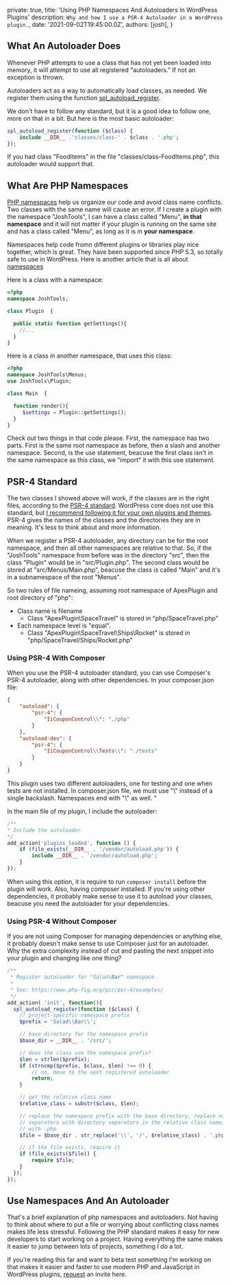 
  private: true,
  title: 'Using PHP Namespaces And Autoloaders In WordPress Plugins'
  description: `Why and how I use a PSR-4 Autoloader in a WordPress plugin.`,
  date: '2021-09-02T19:45:00.0Z',
  authors: [josh],
}



## What An Autoloader Does

Whenever PHP attempts to use a class that has not yet been loaded into memory, it will attempt to use all registered "autoloaders." If not an exception is thrown.

Autoloaders act as a way to automatically load classes, as needed. We register them using the function [spl_autoload_register](https://www.php.net/manual/en/function.spl-autoload-register.php).

We don't have to follow any standard, but it is a good idea to follow one, more on that in a bit. But here is the most basic autoloader:

```php
spl_autoload_register(function ($class) {
    include __DIR__ .'classes/class-' . $class . '.php';
});
```

If you had class "FoodItems" in the file "classes/class-FoodItems.php", this autoloader would support that.

## What Are PHP Namespaces

[PHP namespaces](https://www.php.net/manual/en/language.namespaces.php) help us organize our code and avoid class name conflicts. Two classes with the same name will cause an error. If I create a plugin with the namespace "JoshTools", I can have a class called "Menu", __in that namespace__ and it will not matter if your plugin is running on the same site and has a class called "Menu", as long as it is in __your namespace__.

Namespaces help code fromn different plugins or libraries play nice together, which is great. They have been supported since PHP 5.3, so totally safe to use in WordPress. Here is another article that is all about [namespaces](https://www.thoughtfulcode.com/a-complete-guide-to-php-namespaces/)

Here is a class with a namespace:

```php
<?php
namespace JoshTools;

class Plugin  {

  public static function getSettings(){
    //...
  }
}
```

Here is a class in another namespace, that uses this class:

```php
<?php
namespace JoshTools\Menus;
use JoshTools\Plugin;

class Main  {

  function render(){
     $settings = Plugin::getSettings();
  }
}
```

Check out two things in that code please. First, the namespace has two parts. First is the same root namespace as before, then a slash and another namespace.  Second, is the use statement, beacuse the first class isn't in the same namespace as this class, we "import" it with this use statement.


## PSR-4 Standard

The two classes I showed above will work, if the classes are in the right files, according to the [PSR-4 standard](https://www.php-fig.org/psr/psr-4/). WordPress core does not use this standard, but [I recommend following it for your own plugins and themes](https://torquemag.io/2018/01/dont-follow-wordpress-coding-standards/). PSR-4 gives the names of the classes and the directories they are in meaning. It's less to think about and more information.

When we register a PSR-4 autoloader, any directory can be for the root namespace, and then all other namespaces are relative to that. So, if the "JoshTools" namespace from before was in the directory "src", then the class "Plugin" would be in "src/Plugin.php". The second class would be stored at "src/Menus/Main.php", beacuse the class is called "Main" and it's in a subnamespace of the root "Menus".

So two rules of file nameing, assuming root namespace of ApexPlugin and root directory of "php":

- Class name is filename
  - Class "ApexPlugin\SpaceTravel" is stored in "php/SpaceTravel.php"
- Each namespace level is "equal".
    - Class "ApexPlugin\SpaceTravel\Ships\Rocket" is stored in "php/SpaceTravel/Ships/Rocket.php"

### Using PSR-4 With Composer

When you use the PSR-4 autoloader standard, you can use Composer's PSR-4 autoloader, along with other dependencies. In your composer.json file:

```json
{
	"autoload": {
		"psr-4": {
			"IiCouponControl\\": "./php"
		}
	},
	"autoload-dev": {
		"psr-4": {
			"IiCouponControl\\Tests\\": "./tests"
		}
	}
}
```

This plugin uses two different autoloaders, one for testing and one when tests are not installed. In composer.json file, we must use "\\" instead of a single backslash. Namespaces end with "\\" as well.
"

In the main file of my plugin, I include the autoloader:

```php
/**
* Include the autoloader
*/
add_action('plugins_loaded', function () {
    if (file_exists(__DIR__ . '/vendor/autoload.php')) {
        include __DIR__ . '/vendor/autoload.php';
    }
});
```

When using this option, it is require to run `composer install` before the plugin will work. Also, having composer installed. If you're using other dependencies, it probably make sense to use it to autoload your classes, beacuse you need the autoloader for your dependencies.

### Using PSR-4 Without Composer

If you are not using Composer for managing dependencies or anything else, it probably doesn't make sense to use Composer just for an autoloader. Why the extra complexity instead of cut and pasting the next snippet into your plugin and changing like one thing?


```php
/**
 * Register autoloader for "Salad\Bar" namespace.
 *
 * See: https://www.php-fig.org/psr/psr-4/examples/
 */
add_action( 'init', function(){
  spl_autoload_register(function ($class) {
    // project-specific namespace prefix
    $prefix = 'Salad\\Bar\\';

    // base directory for the namespace prefix
    $base_dir = __DIR__ . '/src/';

    // does the class use the namespace prefix?
    $len = strlen($prefix);
    if (strncmp($prefix, $class, $len) !== 0) {
        // no, move to the next registered autoloader
        return;
    }

    // get the relative class name
    $relative_class = substr($class, $len);

    // replace the namespace prefix with the base directory, replace namespace
    // separators with directory separators in the relative class name, append
    // with .php
    $file = $base_dir . str_replace('\\', '/', $relative_class) . '.php';

    // if the file exists, require it
    if (file_exists($file)) {
        require $file;
    }
  });
});

```

## Use Namespaces And An Autoloader

That's a brief explanation of php namespaces and autoloaders. Not having to think about where to put a file or worrying about conflicting class names makes life less stressful. Following the PHP standard makes it easy for new developers to start working on a project. Having everything the same makes it easier to jump between lots of projects, something I do a lot.

If you're reading this far and want to beta test something I'm working on that makes it easier and faster to use modern PHP and JavaScript in WordPress plugins, [request](https://pluginmachine.app/request) an invite here.
